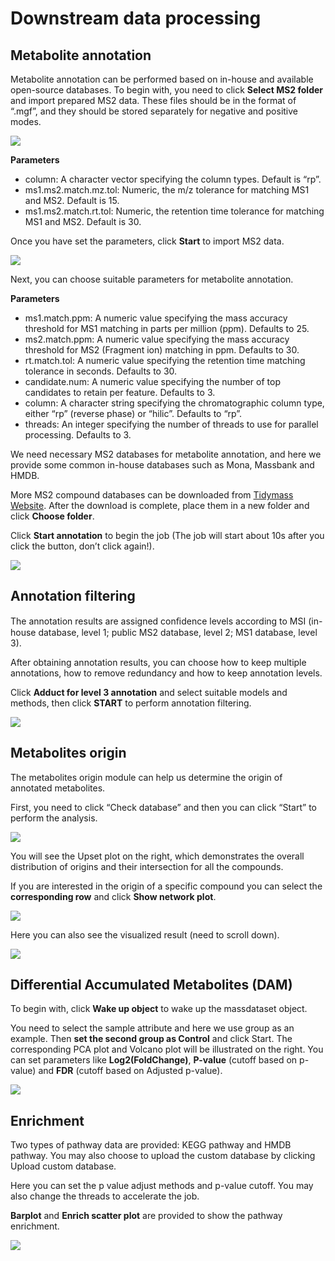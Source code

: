 # Downstream data processing

## Metabolite annotation

Metabolite annotation can be performed based on in-house and available open-source databases. To begin with, you need to click **Select MS2 folder** and import prepared MS2 data. These files should be in the format of ".mgf", and they should be stored separately for negative and positive modes.

![](figures/ms2_folder.png)

**Parameters**

* column: A character vector specifying the column types. Default is "rp".
* ms1.ms2.match.mz.tol: Numeric, the m/z tolerance for matching MS1 and MS2. Default is 15.
* ms1.ms2.match.rt.tol: Numeric, the retention time tolerance for matching MS1 and MS2. Default is 30.

Once you have set the parameters, click **Start** to import MS2 data.

![](figures/metabolite_annotation.png)

Next, you can choose suitable parameters for metabolite annotation.

**Parameters**

* ms1.match.ppm: A numeric value specifying the mass accuracy threshold for MS1 matching in parts per million (ppm). Defaults to 25.
* ms2.match.ppm: A numeric value specifying the mass accuracy threshold for MS2 (Fragment ion) matching in ppm. Defaults to 30.
* rt.match.tol: A numeric value specifying the retention time matching tolerance in seconds. Defaults to 30.
* candidate.num: A numeric value specifying the number of top candidates to retain per feature. Defaults to 3.
* column: A character string specifying the chromatographic column type, either "rp" (reverse phase) or "hilic". Defaults to "rp".
* threads: An integer specifying the number of threads to use for parallel processing. Defaults to 3.

We need necessary MS2 databases for metabolite annotation, and here we provide some common in-house databases such as Mona, Massbank and HMDB. 

More MS2 compound databases can be downloaded from [Tidymass Website](https://www.tidymass.org/databases/){target="_blank"}. After the download is complete, place them in a new folder and click **Choose folder**.

Click **Start annotation** to begin the job (The job will start about 10s after you click the button, don't click again!).

![](figures/metabolite_annotation2.png)

## Annotation filtering

The annotation results are assigned conﬁdence levels according to MSI (in-house database, level 1; public MS2 database, level 2; MS1 database, level 3).

After obtaining annotation results, you can choose how to keep multiple annotations, how to remove redundancy and how to keep annotation levels.

Click **Adduct for level 3 annotation** and select suitable models and methods, then click **START** to perform annotation filtering.

![](figures/annotation_filtering.png)

## Metabolites origin

The metabolites origin module can help us determine the origin of annotated metabolites.

First, you need to click "Check database" and then you can click "Start" to perform the analysis. 

![](figures/origin_analysis.png)

You will see the Upset plot on the right, which demonstrates the overall distribution of origins and their intersection for all the compounds.

If you are interested in the origin of a specific compound you can select the **corresponding row** and click **Show network plot**. 

![](figures/origins_com.png)

Here you can also see the visualized result (need to scroll down).

![](figures/origins_visual.png)


## Differential Accumulated Metabolites (DAM)

To begin with, click **Wake up object** to wake up the massdataset object.

You need to select the sample attribute and here we use group as an example. Then **set the second group as Control** and click Start. The corresponding PCA plot and Volcano plot will be illustrated on the right. You can set parameters like **Log2(FoldChange)**, **P-value** (cutoff based on p-value) and **FDR** (cutoff based on Adjusted p-value).

![](figures/dam.png)

## Enrichment
Two types of pathway data are provided: KEGG pathway and HMDB pathway. You may also choose to upload the custom database by clicking Upload custom database.

Here you can set the p value adjust methods and p-value cutoff. You may also change the threads to accelerate the job.

**Barplot** and **Enrich scatter plot** are provided to show the pathway enrichment.

![](figures/enrichment.png)















